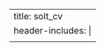 ---
title: solt_cv
header-includes: |
  <meta http-equiv="Refresh" content="0; URL=SoltCV_202412.pdf">
---